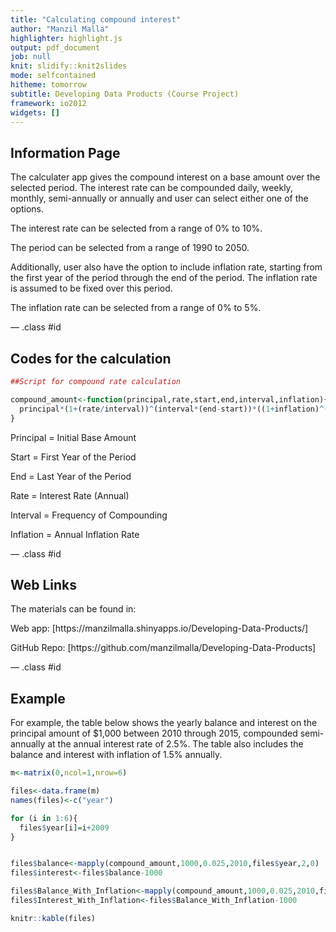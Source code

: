 ```yaml
---
title: "Calculating compound interest"
author: "Manzil Malla"
highlighter: highlight.js
output: pdf_document
job: null
knit: slidify::knit2slides
mode: selfcontained
hitheme: tomorrow
subtitle: Developing Data Products (Course Project)
framework: io2012
widgets: []
---
```


## Information Page

The calculater app gives the compound interest on a base amount over the selected period. The interest rate can be compounded daily, weekly, monthly, semi-annually or annually and user can select either one of the options. 

The interest rate can be selected from a range of 0% to 10%.

The period can be selected from a range of 1990 to 2050.

Additionally, user also have the option to include inflation rate, starting from the first year of the period through the end of the period. The inflation rate is assumed to be fixed over this period.

The inflation rate can be selected from a range of 0% to 5%.

--- .class #id 

## Codes for the calculation

```r
##Script for compound rate calculation

compound_amount<-function(principal,rate,start,end,interval,inflation){
  principal*(1+(rate/interval))^(interval*(end-start))*((1+inflation)^(end-start))
}
```

Principal = Initial Base Amount

Start =  First Year of the Period

End = Last Year of the Period

Rate = Interest Rate (Annual)

Interval = Frequency of Compounding

Inflation = Annual Inflation Rate


--- .class #id 


## Web Links

The materials can be found in:

Web app: [https://manzilmalla.shinyapps.io/Developing-Data-Products/]

GitHub Repo: [https://github.com/manzilmalla/Developing-Data-Products]





--- .class #id 

## Example
For example, the table below shows the yearly balance and interest on the principal amount of $1,000 between 2010 through 2015, compounded semi-annually at the annual interest rate of 2.5%. The table also includes the balance and interest with inflation of 1.5% annually.



```r

m<-matrix(0,ncol=1,nrow=6)

files<-data.frame(m)
names(files)<-c("year")

for (i in 1:6){
  files$year[i]=i+2009
}


files$balance<-mapply(compound_amount,1000,0.025,2010,files$year,2,0)
files$interest<-files$balance-1000

files$Balance_With_Inflation<-mapply(compound_amount,1000,0.025,2010,files$year,2,0.015)
files$Interest_With_Inflation<-files$Balance_With_Inflation-1000

```


```r
knitr::kable(files)
```
